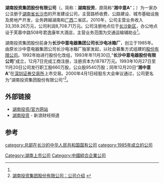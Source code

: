 {{Infobox Company 
| company_name     = 湖南投资集团股份有限公司
| company_name_en  = HUNAN INVESTMENT GROUP CO.,LTD.
| company_logo     =
| company_type     = 上市公司<br>A股简称：'''湖南投资'''（{{szse|000548}}）
| company_slogan   = 
| foundation       = 
| location         = 
| key_people       = 
| industry         = 交通运输辅助业
| products         =
| revenue          = 52467648.13元 （2011年）<ref name="ccer">CCER数据库 - 一般上市公司财务数据库</ref>
| operating_income =
| net_income       =270057256.48元（2011年）<ref name="ccer"/>
| assets        = 2073907500.02元（2011年）<ref name="ccer"/>
| num_employees    = 
| parent           = 
| subsid           = 
| homepage         = 
| footnotes        = 
}}

'''湖南投资集团股份有限公司'''（{{lang|en|HUNAN INVESTMENT GROUP CO.,LTD.}}，简称：'''湖南投资'''，原简称“'''湘中意A'''”；{{Szse|000548}}）为一家办公注册于[[湖南省|湖南省]][[长沙市|长沙市]]的开发建设公司，主营路桥收费、公路建设、城市基础设施及房地产开发，业务跨越湖南和[[广西壮族自治区|广西]]二省区。2010年，公司主营业务收入33,359.26万元，公司利润8,708.71万元。公司注册地点位于[[长沙高新技术产业开发区|长沙新区]]，办公地点设于芙蓉中路508号君逸康年大酒店，主营业务范围为交通运输辅助业<ref name="ccer"/>。

湖南投资集团股份前身为'''长沙中意电器集团公司长沙电冰箱厂'''，创立于1985年。由原长沙中意电器集团公司长沙电冰箱厂独家发起，以社会募集方式组建的[[股份有限公司|股份有限公司]]。1992年始进行股份化改组，1993年年11月30日,“'''长沙中意电器股份有限公司'''”成立，12月7日完成工商注册，注册资本为18787万元。1993年10月27日至11月20日公司发行职工股660万股，公众股9540万股；同年12月20日“'''湘中意A'''”在[[深圳证券交易所|深圳证券交易所]]上市交易。2000年4月1日经股东大会审议通过，公司更名为“湖南投资集团股份有限公司”<ref>[http://www.hntz.com.cn/about.html 湖南投资集团股份有限公司：公司介绍] {{Wayback|url=http://www.hntz.com.cn/about.html |date=20111229074952 }}</ref>。

== 外部链接 ==
* [http://www.hntz.com.cn/ 湖南投资/官方网站] {{Wayback|url=http://www.hntz.com.cn/ |date=20111230092400 }}
*[http://finance.sina.com.cn/realstock/company/sz000548/nc.shtml 湖南投资] {{Wayback|url=http://finance.sina.com.cn/realstock/company/sz000548/nc.shtml |date=20150119153339 }} - 新浪财经频道

==参考==
{{reflist}}

[[Category:湖南上市公司|Category:湖南上市公司]]
[[category:总部在长沙的中华人民共和国国有公司|category:总部在长沙的中华人民共和国国有公司]]
[[category:1985年成立的公司|category:1985年成立的公司]]
[[Category:中國綜合企業公司|Category:中國綜合企業公司]]